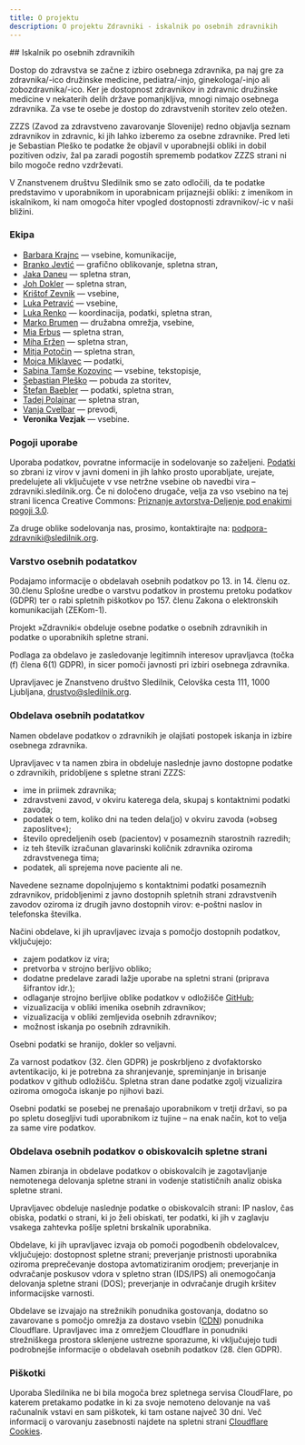 ```yaml
---
title: O projektu
description: O projektu Zdravniki - iskalnik po osebnih zdravnikih
---
```


<section id="top-section" aria-label="Splošne informacije">
## Iskalnik po osebnih zdravnikih

Dostop do zdravstva se začne z izbiro osebnega zdravnika, pa naj gre za
zdravnika/-ico družinske medicine, pediatra/-injo, ginekologa/-injo ali
zobozdravnika/-ico. Ker je dostopnost zdravnikov in zdravnic družinske medicine
v nekaterih delih države pomanjkljiva, mnogi nimajo osebnega zdravnika. Za vse
te osebe je dostop do zdravstvenih storitev zelo otežen.

<abbr>ZZZS</abbr> (Zavod za zdravstveno zavarovanje Slovenije) redno objavlja seznam
zdravnikov in zdravnic, ki jih lahko izberemo za osebne zdravnike. Pred leti je Sebastian
Pleško te podatke že objavil v uporabnejši obliki in dobil pozitiven odziv, žal pa
zaradi pogostih sprememb podatkov <abbr>ZZZS</abbr> strani ni bilo mogoče redno vzdrževati.

V Znanstvenem društvu Sledilnik smo se zato odločili, da te podatke predstavimo
v uporabnikom in uporabnicam prijaznejši obliki: z imenikom in iskalnikom, ki
nam omogoča hiter vpogled dostopnosti zdravnikov/-ic v naši bližini.

<section aria-label="Ekipa">

### Ekipa

- [Barbara Krajnc](https://www.linkedin.com/in/barbarakrajnc/) — vsebine,
  komunikacije,
- [Branko Jevtić](https://www.bananica.com) — grafično oblikovanje, spletna
  stran,
- [Jaka Daneu](https://github.com/jalezi) — spletna stran,
- [Joh Dokler](https://github.com/joahim) — spletna stran,
- [Krištof Zevnik](https://www.zevnik.eu/blog-kristof-zevnik) — vsebine,
- [Luka Petravić](https://www.linkedin.com/in/luka-petravić-77608423a/) —
  vsebine,
- [Luka Renko](https://twitter.com/lukarenko) — koordinacija, podatki, spletna
  stran,
- [Marko Brumen](https://twitter.com/multikultivator) — družabna omrežja,
  vsebine,
- [Mia Erbus](https://github.com/miaerbus) — spletna stran,
- [Miha Eržen](https://github.com/mihaerzen) — spletna stran,
- [Mitja Potočin](https://github.com/mitjapotocin) — spletna stran,
- [Mojca Miklavec](https://github.com/mojca) — podatki,
- [Sabina Tamše Kozovinc](https://www.linkedin.com/in/sabina-tamse-copywriter/)
  — vsebine, tekstopisje,
- [Sebastian Pleško](https://plesko.si/) — pobuda za storitev,
- [Štefan Baebler](https://twitter.com/StefanBaebler) — podatki, spletna stran,
- [Tadej Polajnar](https://github.com/TadejPolajnar) — spletna stran,
- [Vanja Cvelbar](https://github.com/b100w11) — prevodi,
- **Veronika Vezjak** — vsebine.

</section>
<section aria-label="Pogoji uporabe">

### Pogoji uporabe

Uporaba podatkov, povratne informacije in sodelovanje so zaželjeni.
[Podatki](https://github.com/sledilnik/zdravniki-data) so zbrani iz virov v
javni domeni in jih lahko prosto uporabljate, urejate, predelujete ali
vključujete v vse netržne vsebine ob navedbi vira – zdravniki.sledilnik.org. Če
ni določeno drugače, velja za vso vsebino na tej strani licenca Creative
Commons:
[Priznanje avtorstva-Deljenje pod enakimi pogoji 3.0](https://creativecommons.org/licenses/by-sa/3.0/deed.sl).

Za druge oblike sodelovanja nas, prosimo, kontaktirajte na:
[podpora-zdravniki@sledilnik.org](mailto:podpora-zdravniki@sledilnik.org).

</section>
<section aria-label="Varstvo osebnih podatkov">

### Varstvo osebnih podatatkov

Podajamo informacije o obdelavah osebnih podatkov po 13. in 14. členu oz.
30.členu Splošne uredbe o varstvu podatkov in prostemu pretoku podatkov (GDPR)
ter o rabi spletnih piškotkov po 157. členu Zakona o elektronskih komunikacijah
(ZEKom-1).

Projekt »Zdravniki« obdeluje osebne podatke o osebnih zdravnikih in podatke o
uporabnikih spletne strani.

Podlaga za obdelavo je zasledovanje legitimnih interesov upravljavca (točka (f)
člena 6(1) GDPR), in sicer pomoči javnosti pri izbiri osebnega zdravnika.

Upravljavec je Znanstveno društvo Sledilnik, Celovška cesta 111, 1000 Ljubljana,
[drustvo@sledilnik.org](mailto:drustvo@sledilnik.org).

</section>
<section aria-label="Obdelava osebnih podatkov">

### Obdelava osebnih podatatkov

Namen obdelave podatkov o zdravnikih je olajšati postopek iskanja in izbire
osebnega zdravnika.

Upravljavec v ta namen zbira in obdeluje naslednje javno dostopne podatke o
zdravnikih, pridobljene s spletne strani <abbr>ZZZS</abbr>:

- ime in priimek zdravnika;
- zdravstveni zavod, v okviru katerega dela, skupaj s kontaktnimi podatki
  zavoda;
- podatek o tem, koliko dni na teden dela(jo) v okviru zavoda (»obseg
  zaposlitve«);
- število opredeljenih oseb (pacientov) v posameznih starostnih razredih;
- iz teh številk izračunan glavarinski količnik zdravnika oziroma zdravstvenega
  tima;
- podatek, ali sprejema nove paciente ali ne.

Navedene sezname dopolnjujemo s kontaktnimi podatki posameznih zdravnikov,
pridobljenimi z javno dostopnih spletnih strani zdravstvenih zavodov oziroma iz
drugih javno dostopnih virov: e-poštni naslov in telefonska številka.

Načini obdelave, ki jih upravljavec izvaja s pomočjo dostopnih podatkov,
vključujejo:

- zajem podatkov iz vira;
- pretvorba v strojno berljivo obliko;
- dodatne predelave zaradi lažje uporabe na spletni strani (priprava šifrantov
  idr.);
- odlaganje strojno berljive oblike podatkov v odložišče
  [GitHub](https://github.com/sledilnik/zdravniki-data);
- vizualizacija v obliki imenika osebnih zdravnikov;
- vizualizacija v obliki zemljevida osebnih zdravnikov;
- možnost iskanja po osebnih zdravnikih.

Osebni podatki se hranijo, dokler so veljavni.

Za varnost podatkov (32. člen GDPR) je poskrbljeno z dvofaktorsko avtentikacijo,
ki je potrebna za shranjevanje, spreminjanje in brisanje podatkov v github
odložišču. Spletna stran dane podatke zgolj vizualizira oziroma omogoča iskanje
po njihovi bazi.

Osebni podatki se posebej ne prenašajo uporabnikom v tretji državi, so pa po
spletu dosegljivi tudi uporabnikom iz tujine – na enak način, kot to velja za
same vire podatkov.

</section>
<section aria-label="Obdelava osebnih podatkov o obiskovalcih spletne strani">

### Obdelava osebnih podatkov o obiskovalcih spletne strani

Namen zbiranja in obdelave podatkov o obiskovalcih je zagotavljanje nemotenega
delovanja spletne strani in vodenje statističnih analiz obiska spletne strani.

Upravljavec obdeluje naslednje podatke o obiskovalcih strani: IP naslov, čas
obiska, podatki o strani, ki jo želi obiskati, ter podatki, ki jih v zaglavju
vsakega zahtevka pošlje spletni brskalnik uporabnika.

Obdelave, ki jih upravljavec izvaja ob pomoči pogodbenih obdelovalcev,
vključujejo: dostopnost spletne strani; preverjanje pristnosti uporabnika
oziroma preprečevanje dostopa avtomatiziranim orodjem; preverjanje in odvračanje
poskusov vdora v spletno stran (IDS/IPS) ali onemogočanja delovanja spletne
strani (DOS); preverjanje in odvračanje drugih kršitev informacijske varnosti.

Obdelave se izvajajo na strežnikih ponudnika gostovanja, dodatno so zavarovane s
pomočjo omrežja za dostavo vsebin
(<abbr>[CDN](https://www.cloudflare.com/learning/cdn/what-is-a-cdn/)</abbr>)
ponudnika Cloudflare. Upravljavec ima z omrežjem Cloudflare in ponudniki
strežniškega prostora sklenjene ustrezne sporazume, ki vključujejo tudi
podrobnejše informacije o obdelavah osebnih podatkov (28. člen GDPR).

</section>
<section aria-label="Piškotki">

### Piškotki

Uporaba Sledilnika ne bi bila mogoča brez spletnega servisa CloudFlare, po
katerem pretakamo podatke in ki za svoje nemoteno delovanje na vaš računalnik
vstavi en sam piškotek, ki tam ostane največ 30 dni. Več informacij o varovanju
zasebnosti najdete na spletni strani
[Cloudflare Cookies](https://developers.cloudflare.com/fundamentals/get-started/cloudflare-cookies).

</section>
</section>
